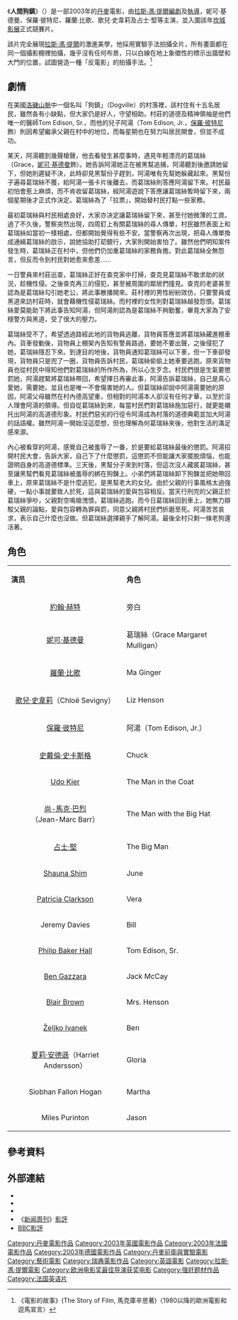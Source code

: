 {{noteTA
|T=zh-hk:人間狗鎮; zh-tw:厄夜變奏曲; zh-cn:狗镇;
|G1=Show
|1=zh-hk:人間狗鎮; zh-tw:厄夜變奏曲; zh-cn:狗镇;}}
{{Infobox film
| name = 人間狗鎮
| original_name = ''Dogville''
| image = 
| caption = 
| director = [[拉斯·馮·提爾|拉斯·馮·提爾]]
| producer = Vibeke Windeløv
| writer = 拉斯·馮·提爾
| narrator = [[尊·赫|尊·赫]]
| starring = [[妮可·基德曼|妮可·基德曼]]<br />[[羅蘭·比歌|羅蘭·比歌]]<br />[[歌兒·史韋莉|歌兒·史韋莉]]<br />[[保羅·彼特尼|保羅·彼特尼]]<br />[[斯特兰·斯卡斯加德|史戴倫·史卡斯格]]<br />[[烏多·基爾|烏多·基爾]]<br />[[占士·堅|占士·堅]]
| cinematography = {{link-en|Anthony Dod Mantle|Anthony Dod Mantle}}
| editing = Molly Marlene Stensgård
| studio = [[Canal+|Canal+]]<br />[[France_3_Cinéma|France 3 Cinéma]]
| distributor = [[獅門影業|獅門影業]]
| released = {{FRA}}2003年5月19日{{small|([[坎城影展|坎城影展]])}}<br />{{DEN}}2003年6月4日<br />{{USA}}2004年3月26日
| runtime = 178分鐘
| country = {{DEN}}<br />{{SWE}}<br />{{NOR}}<br />{{FIN}}<br />{{UK}}<br />{{FRA}}<br />{{GER}}<br />{{NED}}
| language = [[英語|英語]]
| budget = $1千萬
| gross = $16,680,836
| followed_by = [[命運變奏曲|命運變奏曲]]
| cn_name = 狗鎮／狗村
| hk_name = 人間狗鎮
| tw_name = 厄夜變奏曲
}}
《'''人間狗鎮'''》（{{lang-en|Dogville}}）是一部2003年的[[丹麥|丹麥]]電影，由[[拉斯·馮·提爾|拉斯·馮·提爾]][[編劇|編劇]]及[[導演|執導]]，妮可·基德曼、保羅·彼特尼、羅蘭·比歌、歌兒·史韋莉及占士·堅等主演，並入圍該年[[坎城影展|坎城影展]]正式競賽片。

該片完全展現[[拉斯·馮·提爾|拉斯·馮·提爾]]的激進美學，他採用實驗手法拍攝全片，所有畫面都在同一個攝影棚裡拍攝，幾乎沒有任何布景，只以白線在地上象徵性的標示出牆壁和大門的位置，試圖營造一種「反電影」的拍攝手法。<ref>《電影的故事》(The Story of Film, 馬克庫辛思著)〈1980以降的歐洲電影和逗馬宣言〉</ref>

== 劇情 ==
在美國[[洛磯山脈|洛磯山脈]]中一個名叫「狗鎮」（Dogville）的村落裡，該村住有十五名居民，雖然各有小缺點，但大家仍是好人，守望相助。村莊的道德及精神領袖是他們唯一的醫師Tom Edison, Sr.，而他的兒子阿湯（Tom Edison, Jr.，[[保羅·彼特尼|保羅·彼特尼]]飾）則因希望繼承父親在村中的地位，而每星期也在努力叫居民開會，但並不成功。

某天，阿湯聽到幾聲槍聲，他去看發生甚麼事時，遇見年輕漂亮的葛瑞絲（Grace，[[妮可·基德曼|妮可·基德曼]]飾）。她告訴阿湯她正在被黑幫追捕，阿湯聽到後邀請她留下，但她則遲疑不決，此時卻見黑幫份子趕到，阿湯唯有先幫她躲藏起來。黑幫份子遍尋葛瑞絲不獲，給阿湯一張卡片後離去，而葛瑞絲則答應阿湯留下來。村民最初怕會惹上麻煩，而不肯收留葛瑞絲，經阿湯遊說下答應讓葛瑞絲暫時留下來，兩個星期後才正式作決定。葛瑞絲為了「拉票」，開始替村民打點一些家務。

最初葛瑞絲與村民相處良好，大家亦決定讓葛瑞絲留下來，甚至付她微薄的工資。過了不久後，警察突然出現，四周釘上有關葛瑞絲的尋人傳單，村民雖然表面上和葛瑞絲如當初一樣相處，但都開始覺得有些不安。當警察再次出現，把尋人傳單換成通緝葛瑞絲的啟示，說她協助打刧銀行，大家則開始害怕了。雖然他們明知案件發生時，葛瑞絲正在村中，但他們仍加重葛瑞絲的家務負擔。對此葛瑞絲全無怨言，但反而令到村民對她愈來愈差……

一日警員來村莊巡查，葛瑞絲正好在查克家中打掃，查克見葛瑞絲不敢求助的狀況，趁機性侵。之後查克再三的侵犯，甚至被周圍的鄰居們撞見。查克的老婆甚至認為是葛瑞絲勾引她老公，將此事散播開來。莊村裡的男性紛紛效仿，只要警員或黑道來訪村莊時，就會藉機性侵葛瑞絲。而村裡的女性則對葛瑞絲越發怨恨。葛瑞絲愛莫能助下將此事告知阿湯，但阿湯則認為是葛瑞絲不夠勤奮，畢竟大家為了安穩警方與黑道，受了很大的壓力。

葛瑞絲受不了，希望透過路經此地的貨物員逃離，貨物員答應並將葛瑞絲藏進棚車內。貨車發動後，貨物員上棚架內告知有警員路過，要她不要出聲，之後侵犯了她，葛瑞絲隱忍下來。到達目的地後，貨物員通知葛瑞絲可以下車，但一下車卻發現，貨物員只是兜了一圈，貨物員告訴村民，葛瑞絲偷偷上她車要逃跑。原來貨物員也從村民中得知他們對葛瑞絲的所作所為，所以心生歹念。村民們很是生氣要懲罰她，阿湯趕緊將葛瑞絲帶回，希望擇日再審此事，阿湯告訴葛瑞絲，自己是真心愛她，需要她，並且也是唯一不會傷害她的人。但葛瑞絲卻說中阿湯需要她的原因，阿湯父母雖然在村內德高望重，但相對的阿湯本人卻沒有任何才華，以至於沒人理會阿湯的領導。但自從葛瑞絲到來，每當村民們對葛瑞絲施加惡行，就更能襯托出阿湯的高道德形象。村民們惡劣的行徑令阿湯成為村落的道德典範並加大阿湯的話語權。雖然阿湯一開始沒這麼想，但也理解為何葛瑞絲來後，他對生活的滿足感來源。

內心被看穿的阿湯，感覺自己被羞辱了一番，於是要給葛瑞絲最後的懲罰。阿湯招開村民大會，告訴大家，自己下了什麼懲罰，這懲罰不但能讓大家擺脫煩惱，也能證明自身的高道德標準。三天後，黑幫分子來到村落，但這次沒人藏匿葛瑞絲，甚至讓黑幫們看見葛瑞絲被羞辱的綁在狗鍊上。小弟們將葛瑞絲卸下狗鍊並把她帶回車上，原來葛瑞絲不是什麼逃犯，是黑幫老大的女兒。由於父親的行事風格太過強硬，一點小事就要致人於死，這與葛瑞絲的愛與包容相反。當天行刑完的父親正於葛瑞絲爭吵，父親對空鳴槍洩憤，葛瑞絲逃跑。而今日葛瑞絲回到車上，她無力辯駁父親的論點，愛與包容轉為罪與罰，同意父親將村民們折磨至死。阿湯苦苦哀求，表示自己什麼也沒做。但葛瑞絲選擇親手了解阿湯。最後全村只剩一條老狗還活著。

== 角色 ==
{|class="wikitable" width="60%" style="font-size:85%;"
|- style="background:cornflowerblue; color:white" align=center
| style="width:4%"|'''演员'''
| style="width:4%"|'''角色'''
|-
|<center> [[約翰·赫特|約翰·赫特]] || 旁白
|-
|<center> [[妮可·基德曼|妮可·基德曼]] || 葛瑞絲（Grace Margaret Mulligan）
|-
|<center> [[羅蘭·比歌|羅蘭·比歌]] || Ma Ginger
|-
|<center> [[歌兒·史韋莉|歌兒·史韋莉]]（Chloë Sevigny） || Liz Henson
|-
|<center> [[保羅·彼特尼|保羅·彼特尼]] || 阿湯（Tom Edison, Jr.）
|-
|<center> [[斯特兰·斯卡斯加德|史戴倫·史卡斯格]] || Chuck
|-
|<center> [[Udo_Kier|Udo Kier]] || The Man in the Coat
|-
|<center> [[尚-馬克·巴烈|尚-馬克·巴烈]]（Jean-Marc Barr） || The Man with the Big Hat 
|-
|<center> [[占士·堅|占士·堅]] || The Big Man
|-
|<center> [[Shauna_Shim|Shauna Shim]] || June
|-
|<center> [[Patricia_Clarkson|Patricia Clarkson]] || Vera
|-
|<center> Jeremy Davies || Bill
|-
|<center> [[Philip_Baker_Hall|Philip Baker Hall]] || Tom Edison, Sr.
|-
|<center> [[Ben_Gazzara|Ben Gazzara]] || Jack McCay
|-
|<center> [[Blair_Brown|Blair Brown]] || Mrs. Henson
|-
|<center> [[Željko_Ivanek|Željko Ivanek]] || Ben
|-
|<center> [[夏莉·安德遜|夏莉·安德遜]]（Harriet Andersson） || Gloria
|-
|<center> Siobhan Fallon Hogan || Martha
|-
|<center> Miles Purinton || Jason
|}

== 參考資料 ==
{{reflist}}

== 外部連結 ==
* {{official|http://www.iconmovies.co.uk/dogville/}}
* {{imdb title|0276919}}
* {{rotten-tomatoes|id=dogville}}
* 《[[新闻周刊|新闻周刊]]》[http://www.newsweek.com/id/59575/output/print 影評]
* [[BBC|BBC]][http://www.bbc.co.uk/dna/collective/A2283095 影評] {{Wayback|url=http://www.bbc.co.uk/dna/collective/A2283095 |date=20131006022239 }}

{{拉斯·馮·提爾}}
{{DEFAULTSORT:Dogville}}
[[Category:丹麥電影作品|Category:丹麥電影作品]]
[[Category:2003年英國電影作品|Category:2003年英國電影作品]]
[[Category:2003年法國電影作品|Category:2003年法國電影作品]]
[[Category:2003年德國電影作品|Category:2003年德國電影作品]]
[[Category:丹麥前衛與實驗電影|Category:丹麥前衛與實驗電影]]
[[Category:藝術電影|Category:藝術電影]]
[[Category:瑞典電影作品|Category:瑞典電影作品]]
[[Category:英語電影|Category:英語電影]]
[[Category:拉斯·馮·提爾電影|Category:拉斯·馮·提爾電影]]
[[Category:欧洲电影奖最佳导演获奖电影|Category:欧洲电影奖最佳导演获奖电影]]
[[Category:强奸题材作品|Category:强奸题材作品]]
[[Category:法国英语片|Category:法国英语片]]